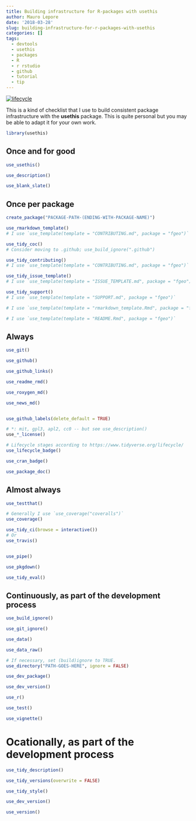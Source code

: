 ```yaml
---
title: Building infrastructure for R-packages with usethis
author: Mauro Lepore
date: '2018-03-28'
slug: building-infrastructure-for-r-packages-with-usethis
categories: []
tags:
  - devtools
  - usethis
  - packages
  - R
  - r rstudio
  - github
  - tutorial
  - tip
---
```


[![lifecycle](https://img.shields.io/badge/lifecycle-works_for_me-ff69b4.svg)](https://blog.codinghorror.com/the-works-on-my-machine-certification-program/)

This is a kind of checklist that I use to build consistent package infrastructure with the __usethis__ package. This is quite personal but you may be able to adapt it for your own work.

```R
library(usethis)
```



## Once and for good

```R
use_usethis()

use_description()

use_blank_slate()

```

## Once per package

```R
create_package("PACKAGE-PATH-(ENDING-WITH-PACKAGE-NAME)")

use_rmarkdown_template()
# I use `use_template(template = "CONTRIBUTING.md", package = "fgeo")`

use_tidy_coc()
# Consider moving to .github; use_build_ignore(".github")

use_tidy_contributing()
# I use `use_template(template = "CONTRIBUTING.md", package = "fgeo")`

use_tidy_issue_template()
# I use `use_template(template = "ISSUE_TEMPLATE.md", package = "fgeo")`

use_tidy_support()
# I use `use_template(template = "SUPPORT.md", package = "fgeo")`

# I use `use_template(template = "rmarkdown_template.Rmd", package = "fgeo")`

# I use `use_template(template = "README.Rmd", package = "fgeo")`
```

## Always

```R
use_git()

use_github()

use_github_links()

use_readme_rmd()

use_roxygen_md()

use_news_md()


use_github_labels(delete_default = TRUE)

# *: mit, gpl3, apl2, cc0 -- but see use_description()
use_*_license()

# Lifecycle stages according to https://www.tidyverse.org/lifecycle/
use_lifecycle_badge()

use_cran_badge()

use_package_doc()
```

## Almost always

```R
use_testthat()

# Generally I use `use_coverage("coveralls")`
use_coverage()

use_tidy_ci(browse = interactive())
# Or
use_travis()


use_pipe()

use_pkgdown()

use_tidy_eval()
```

## Continuously, as part of the development process

```R
use_build_ignore()

use_git_ignore()

use_data()

use_data_raw()

# If necessary, set (build)ignore to TRUE.
use_directory("PATH-GOES-HERE", ignore = FALSE)

use_dev_package()

use_dev_version()

use_r()

use_test()

use_vignette()
```

# Ocationally, as part of the development process

```R
use_tidy_description()

use_tidy_versions(overwrite = FALSE)

use_tidy_style()

use_dev_version()

use_version()
```
